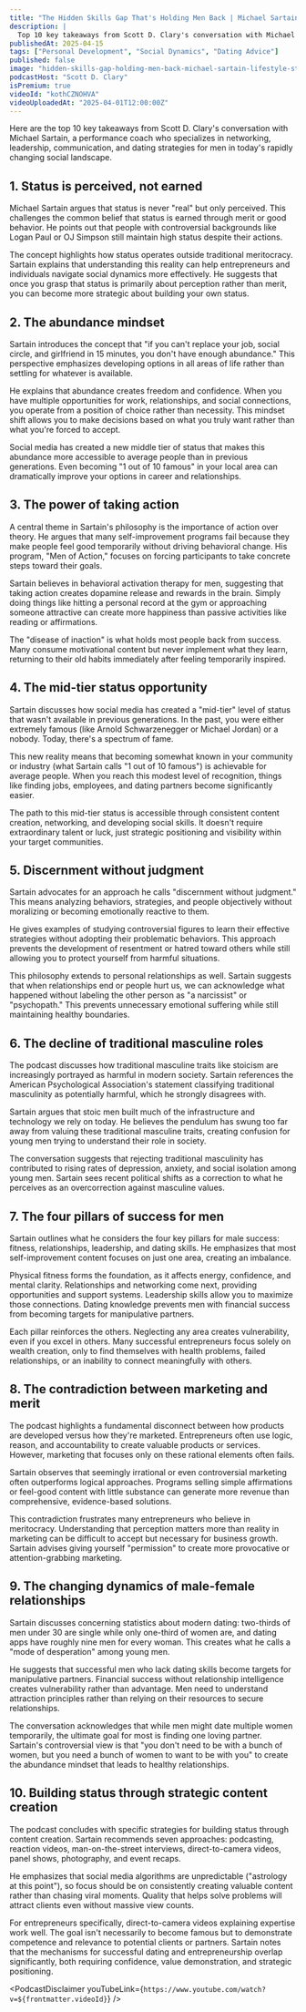 ```yaml
---
title: "The Hidden Skills Gap That's Holding Men Back | Michael Sartain - Lifestyle Strategist"
description: |
  Top 10 key takeaways from Scott D. Clary's conversation with Michael Sartain, a performance coach who specializes in networking, leadership, communication, and dating strategies for men in today's rapidly changing social landscape.
publishedAt: 2025-04-15
tags: ["Personal Development", "Social Dynamics", "Dating Advice"]
published: false
image: "hidden-skills-gap-holding-men-back-michael-sartain-lifestyle-strategist.jpg"
podcastHost: "Scott D. Clary"
isPremium: true
videoId: "kothCZNOHVA"
videoUploadedAt: "2025-04-01T12:00:00Z"
---
```



<PodcastSummaryPageLayout frontmatter={frontmatter}>

Here are the top 10 key takeaways from Scott D. Clary's conversation with Michael Sartain, a performance coach who specializes in networking, leadership, communication, and dating strategies for men in today's rapidly changing social landscape.

## 1. Status is perceived, not earned

Michael Sartain argues that status is never "real" but only perceived. This challenges the common belief that status is earned through merit or good behavior. He points out that people with controversial backgrounds like Logan Paul or OJ Simpson still maintain high status despite their actions.

The concept highlights how status operates outside traditional meritocracy. Sartain explains that understanding this reality can help entrepreneurs and individuals navigate social dynamics more effectively. He suggests that once you grasp that status is primarily about perception rather than merit, you can become more strategic about building your own status.

## 2. The abundance mindset

Sartain introduces the concept that "if you can't replace your job, social circle, and girlfriend in 15 minutes, you don't have enough abundance." This perspective emphasizes developing options in all areas of life rather than settling for whatever is available.

He explains that abundance creates freedom and confidence. When you have multiple opportunities for work, relationships, and social connections, you operate from a position of choice rather than necessity. This mindset shift allows you to make decisions based on what you truly want rather than what you're forced to accept.

Social media has created a new middle tier of status that makes this abundance more accessible to average people than in previous generations. Even becoming "1 out of 10 famous" in your local area can dramatically improve your options in career and relationships.

## 3. The power of taking action

A central theme in Sartain's philosophy is the importance of action over theory. He argues that many self-improvement programs fail because they make people feel good temporarily without driving behavioral change. His program, "Men of Action," focuses on forcing participants to take concrete steps toward their goals.

Sartain believes in behavioral activation therapy for men, suggesting that taking action creates dopamine release and rewards in the brain. Simply doing things like hitting a personal record at the gym or approaching someone attractive can create more happiness than passive activities like reading or affirmations.

The "disease of inaction" is what holds most people back from success. Many consume motivational content but never implement what they learn, returning to their old habits immediately after feeling temporarily inspired.

## 4. The mid-tier status opportunity

Sartain discusses how social media has created a "mid-tier" level of status that wasn't available in previous generations. In the past, you were either extremely famous (like Arnold Schwarzenegger or Michael Jordan) or a nobody. Today, there's a spectrum of fame.

This new reality means that becoming somewhat known in your community or industry (what Sartain calls "1 out of 10 famous") is achievable for average people. When you reach this modest level of recognition, things like finding jobs, employees, and dating partners become significantly easier.

The path to this mid-tier status is accessible through consistent content creation, networking, and developing social skills. It doesn't require extraordinary talent or luck, just strategic positioning and visibility within your target communities.

## 5. Discernment without judgment

Sartain advocates for an approach he calls "discernment without judgment." This means analyzing behaviors, strategies, and people objectively without moralizing or becoming emotionally reactive to them.

He gives examples of studying controversial figures to learn their effective strategies without adopting their problematic behaviors. This approach prevents the development of resentment or hatred toward others while still allowing you to protect yourself from harmful situations.

This philosophy extends to personal relationships as well. Sartain suggests that when relationships end or people hurt us, we can acknowledge what happened without labeling the other person as "a narcissist" or "psychopath." This prevents unnecessary emotional suffering while still maintaining healthy boundaries.

## 6. The decline of traditional masculine roles

The podcast discusses how traditional masculine traits like stoicism are increasingly portrayed as harmful in modern society. Sartain references the American Psychological Association's statement classifying traditional masculinity as potentially harmful, which he strongly disagrees with.

Sartain argues that stoic men built much of the infrastructure and technology we rely on today. He believes the pendulum has swung too far away from valuing these traditional masculine traits, creating confusion for young men trying to understand their role in society.

The conversation suggests that rejecting traditional masculinity has contributed to rising rates of depression, anxiety, and social isolation among young men. Sartain sees recent political shifts as a correction to what he perceives as an overcorrection against masculine values.

## 7. The four pillars of success for men

Sartain outlines what he considers the four key pillars for male success: fitness, relationships, leadership, and dating skills. He emphasizes that most self-improvement content focuses on just one area, creating an imbalance.

Physical fitness forms the foundation, as it affects energy, confidence, and mental clarity. Relationships and networking come next, providing opportunities and support systems. Leadership skills allow you to maximize those connections. Dating knowledge prevents men with financial success from becoming targets for manipulative partners.

Each pillar reinforces the others. Neglecting any area creates vulnerability, even if you excel in others. Many successful entrepreneurs focus solely on wealth creation, only to find themselves with health problems, failed relationships, or an inability to connect meaningfully with others.

## 8. The contradiction between marketing and merit

The podcast highlights a fundamental disconnect between how products are developed versus how they're marketed. Entrepreneurs often use logic, reason, and accountability to create valuable products or services. However, marketing that focuses only on these rational elements often fails.

Sartain observes that seemingly irrational or even controversial marketing often outperforms logical approaches. Programs selling simple affirmations or feel-good content with little substance can generate more revenue than comprehensive, evidence-based solutions.

This contradiction frustrates many entrepreneurs who believe in meritocracy. Understanding that perception matters more than reality in marketing can be difficult to accept but necessary for business growth. Sartain advises giving yourself "permission" to create more provocative or attention-grabbing marketing.

## 9. The changing dynamics of male-female relationships

Sartain discusses concerning statistics about modern dating: two-thirds of men under 30 are single while only one-third of women are, and dating apps have roughly nine men for every woman. This creates what he calls a "mode of desperation" among young men.

He suggests that successful men who lack dating skills become targets for manipulative partners. Financial success without relationship intelligence creates vulnerability rather than advantage. Men need to understand attraction principles rather than relying on their resources to secure relationships.

The conversation acknowledges that while men might date multiple women temporarily, the ultimate goal for most is finding one loving partner. Sartain's controversial view is that "you don't need to be with a bunch of women, but you need a bunch of women to want to be with you" to create the abundance mindset that leads to healthy relationships.

## 10. Building status through strategic content creation

The podcast concludes with specific strategies for building status through content creation. Sartain recommends seven approaches: podcasting, reaction videos, man-on-the-street interviews, direct-to-camera videos, panel shows, photography, and event recaps.

He emphasizes that social media algorithms are unpredictable ("astrology at this point"), so focus should be on consistently creating valuable content rather than chasing viral moments. Quality that helps solve problems will attract clients even without massive view counts.

For entrepreneurs specifically, direct-to-camera videos explaining expertise work well. The goal isn't necessarily to become famous but to demonstrate competence and relevance to potential clients or partners. Sartain notes that the mechanisms for successful dating and entrepreneurship overlap significantly, both requiring confidence, value demonstration, and strategic positioning.

<PodcastDisclaimer
  youTubeLink={`https://www.youtube.com/watch?v=${frontmatter.videoId}`}
/>

</PodcastSummaryPageLayout>
